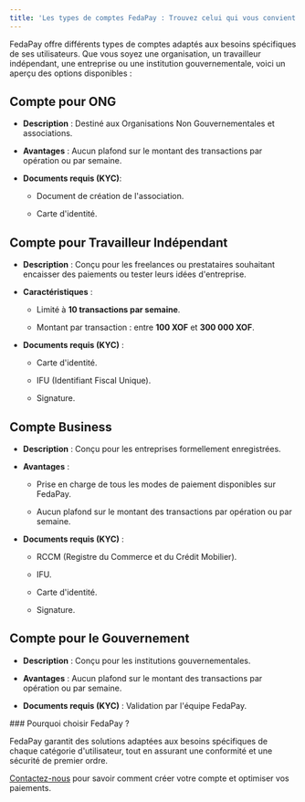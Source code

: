 ```yaml
---
title: 'Les types de comptes FedaPay : Trouvez celui qui vous convient'
---
```


FedaPay offre différents types de comptes adaptés aux besoins spécifiques de ses utilisateurs. Que vous soyez une organisation, un travailleur indépendant, une entreprise ou une institution gouvernementale, voici un aperçu des options disponibles :

## Compte pour ONG

* **Description** : Destiné aux Organisations Non Gouvernementales et associations.

* **Avantages** : Aucun plafond sur le montant des transactions par opération ou par semaine.

* **Documents requis (KYC)**:

  * Document de création de l'association.

  * Carte d'identité.

## Compte pour Travailleur Indépendant

* **Description** : Conçu pour les freelances ou prestataires souhaitant encaisser des paiements ou tester leurs idées d'entreprise.

* **Caractéristiques** :

  * Limité à **10 transactions par semaine**.

  * Montant par transaction : entre **100 XOF** et **300 000 XOF**.

* **Documents requis (KYC)** :

  * Carte d'identité.

  * IFU (Identifiant Fiscal Unique).

  * Signature.

## Compte Business

* **Description** : Conçu pour les entreprises formellement enregistrées.

* **Avantages** :

  * Prise en charge de tous les modes de paiement disponibles sur FedaPay.

  * Aucun plafond sur le montant des transactions par opération ou par semaine.

* **Documents requis (KYC)** :

  * RCCM (Registre du Commerce et du Crédit Mobilier).

  * IFU.

  * Carte d'identité.

  * Signature.

## Compte pour le Gouvernement

* **Description** : Conçu pour les institutions gouvernementales.

* **Avantages** : Aucun plafond sur le montant des transactions par opération ou par semaine.

* **Documents requis (KYC)** : Validation par l'équipe FedaPay.

<Tip>
  ### Pourquoi choisir FedaPay ?

  FedaPay garantit des solutions adaptées aux besoins spécifiques de chaque catégorie d'utilisateur, tout en assurant une conformité et une sécurité de premier ordre.

  [Contactez-nous](support@fedapay.com) pour savoir comment créer votre compte et optimiser vos paiements.
</Tip>